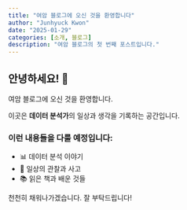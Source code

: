 ```yaml
---
title: "여암 블로그에 오신 것을 환영합니다"
author: "Junhyuck Kwon"
date: "2025-01-29"
categories: [소개, 블로그]
description: "여암 블로그의 첫 번째 포스트입니다."
---
```


## 안녕하세요! 👋

여암 블로그에 오신 것을 환영합니다.

이곳은 **데이터 분석가**의 일상과 생각을 기록하는 공간입니다.

### 이런 내용들을 다룰 예정입니다:

- 📊 데이터 분석 이야기
- 💭 일상의 관찰과 사고
- 📚 읽은 책과 배운 것들

천천히 채워나가겠습니다. 잘 부탁드립니다!